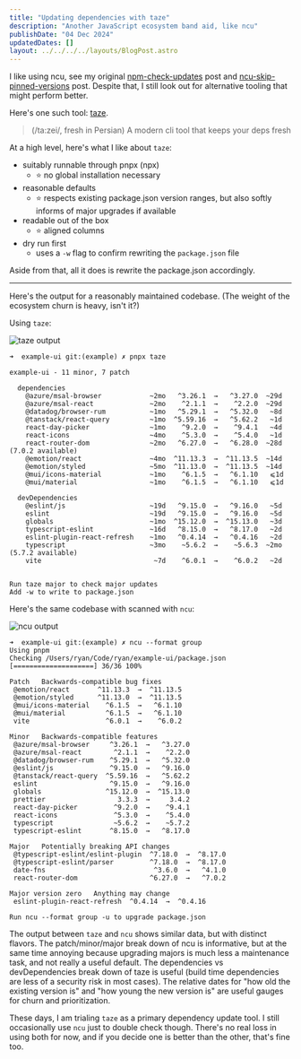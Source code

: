 ```yaml
---
title: "Updating dependencies with taze"
description: "Another JavaScript ecosystem band aid, like ncu"
publishDate: "04 Dec 2024"
updatedDates: []
layout: ../../../../layouts/BlogPost.astro
---
```


I like using ncu, see my original [npm-check-updates](/posts/npm-check-updates) post and [ncu-skip-pinned-versions](/posts/ncu-skip-pinned-versions) post. Despite that, I still look out for alternative tooling that might perform better.

Here's one such tool: [taze](https://www.npmjs.com/package/taze). 

> (/ta:zei/, fresh in Persian)
> A modern cli tool that keeps your deps fresh

At a high level, here's what I like about `taze`:

- suitably runnable through pnpx (npx)
    - ⭐️ no global installation necessary
- reasonable defaults
    - ⭐️ respects existing package.json version ranges, but also softly informs of major upgrades if available
- readable out of the box
    - ⭐️ aligned columns
- dry run first
    - uses a `-w` flag to confirm rewriting the `package.json` file

Aside from that, all it does is rewrite the package.json accordingly.

---

Here's the output for a reasonably maintained codebase. (The weight of the ecosystem churn is heavy, isn't it?)

Using `taze`:

![taze output](./taze-example.png)

```
➜  example-ui git:(example) ✗ pnpx taze

example-ui - 11 minor, 7 patch

  dependencies
    @azure/msal-browser            ~2mo   ^3.26.1  →   ^3.27.0  ~29d
    @azure/msal-react              ~2mo    ^2.1.1  →    ^2.2.0  ~29d
    @datadog/browser-rum           ~1mo   ^5.29.1  →   ^5.32.0   ~8d
    @tanstack/react-query          ~1mo  ^5.59.16  →   ^5.62.2   ~1d
    react-day-picker               ~1mo    ^9.2.0  →    ^9.4.1   ~4d
    react-icons                    ~4mo    ^5.3.0  →    ^5.4.0   ~1d
    react-router-dom               ~2mo   ^6.27.0  →   ^6.28.0  ~28d  (7.0.2 available)
    @emotion/react                 ~4mo  ^11.13.3  →  ^11.13.5  ~14d
    @emotion/styled                ~5mo  ^11.13.0  →  ^11.13.5  ~14d
    @mui/icons-material            ~1mo    ^6.1.5  →   ^6.1.10   ⩽1d
    @mui/material                  ~1mo    ^6.1.5  →   ^6.1.10   ⩽1d

  devDependencies
    @eslint/js                     ~19d   ^9.15.0  →   ^9.16.0   ~5d
    eslint                         ~19d   ^9.15.0  →   ^9.16.0   ~5d
    globals                        ~1mo  ^15.12.0  →  ^15.13.0   ~3d
    typescript-eslint              ~16d   ^8.15.0  →   ^8.17.0   ~2d
    eslint-plugin-react-refresh    ~1mo   ^0.4.14  →   ^0.4.16   ~2d
    typescript                     ~3mo    ~5.6.2  →    ~5.6.3  ~2mo  (5.7.2 available)
    vite                            ~7d    ^6.0.1  →    ^6.0.2   ~2d


Run taze major to check major updates
Add -w to write to package.json
```

Here's the same codebase with scanned with `ncu`:

![ncu output](./ncu-example.png)

```
➜  example-ui git:(example) ✗ ncu --format group
Using pnpm
Checking /Users/ryan/Code/ryan/example-ui/package.json
[====================] 36/36 100%

Patch   Backwards-compatible bug fixes
 @emotion/react       ^11.13.3  →  ^11.13.5
 @emotion/styled      ^11.13.0  →  ^11.13.5
 @mui/icons-material    ^6.1.5  →   ^6.1.10
 @mui/material          ^6.1.5  →   ^6.1.10
 vite                   ^6.0.1  →    ^6.0.2

Minor   Backwards-compatible features
 @azure/msal-browser     ^3.26.1  →   ^3.27.0
 @azure/msal-react        ^2.1.1  →    ^2.2.0
 @datadog/browser-rum    ^5.29.1  →   ^5.32.0
 @eslint/js              ^9.15.0  →   ^9.16.0
 @tanstack/react-query  ^5.59.16  →   ^5.62.2
 eslint                  ^9.15.0  →   ^9.16.0
 globals                ^15.12.0  →  ^15.13.0
 prettier                  3.3.3  →     3.4.2
 react-day-picker         ^9.2.0  →    ^9.4.1
 react-icons              ^5.3.0  →    ^5.4.0
 typescript               ~5.6.2  →    ~5.7.2
 typescript-eslint       ^8.15.0  →   ^8.17.0

Major   Potentially breaking API changes
 @typescript-eslint/eslint-plugin  ^7.18.0  →  ^8.17.0
 @typescript-eslint/parser         ^7.18.0  →  ^8.17.0
 date-fns                           ^3.6.0  →   ^4.1.0
 react-router-dom                  ^6.27.0  →   ^7.0.2

Major version zero   Anything may change
 eslint-plugin-react-refresh  ^0.4.14  →  ^0.4.16

Run ncu --format group -u to upgrade package.json
```

The output between `taze` and `ncu` shows similar data, but with distinct flavors. The patch/minor/major break down of ncu is informative, but at the same time annoying because upgrading majors is much less a maintenance task, and not really a useful default. The dependencies vs devDependencies break down of taze is useful (build time dependencies are less of a security risk in most cases). The relative dates for "how old the existing version is" and "how young the new version is" are useful gauges for churn and prioritization.

These days, I am trialing `taze` as a primary dependency update tool. I still occasionally use `ncu` just to double check though. There's no real loss in using both for now, and if you decide one is better than the other, that's fine too.